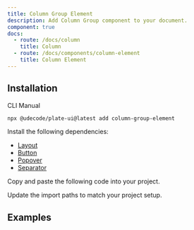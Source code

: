 ```yaml
---
title: Column Group Element
description: Add Column Group component to your document.
component: true
docs:
  - route: /docs/column
    title: Column
  - route: /docs/components/column-element
    title: Column Element
---
```


## Installation

<Tabs defaultValue="cli">

<TabsList>
<TabsTrigger value="cli">CLI</TabsTrigger>
<TabsTrigger value="manual">Manual</TabsTrigger>
</TabsList>
<TabsContent value="cli">

```bash
npx @udecode/plate-ui@latest add column-group-element
```

</TabsContent>

<TabsContent value="manual">

<Steps>

<Step>

Install the following dependencies:

- [Layout](/docs/column)
- [Button](/docs/components/button)
- [Popover](/docs/components/popover)
- [Separator](/docs/components/separator)

</Step>

<Step>

Copy and paste the following code into your project.

</Step>

<ComponentSource name="column-group-element" />

<Step>

Update the import paths to match your project setup.

</Step>

</Steps>

</TabsContent>

</Tabs>

## Examples

<ComponentPreview name="playground-demo" id="column" />

<ComponentSource src="../../templates/plate-playground-template/src/lib/plate/plate-plugins.ts" />
